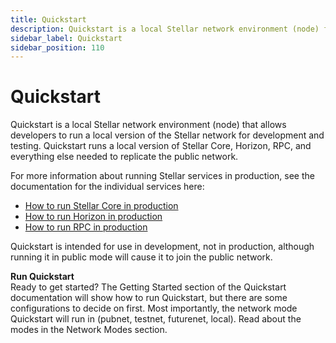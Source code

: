```yaml
---
title: Quickstart
description: Quickstart is a local Stellar network environment (node) for development and testing.
sidebar_label: Quickstart
sidebar_position: 110
---
```


# Quickstart

Quickstart is a local Stellar network environment (node) that allows developers to run a local version of the Stellar network for development and testing. Quickstart runs a local version of Stellar Core, Horizon, RPC, and everything else needed to replicate the public network.

For more information about running Stellar services in production, see the documentation for the individual services here:

- [How to run Stellar Core in production](../../../validators)
- [How to run Horizon in production](../../../data/horizon/admin-guide/overview)
- [How to run RPC in production](../../../data/rpc/admin-guide)

Quickstart is intended for use in development, not in production, although running it in public mode will cause it to join the public network.

**Run Quickstart**<br />
Ready to get started? The Getting Started section of the Quickstart documentation will show how to run Quickstart, but there are some configurations to decide on first. Most importantly, the network mode Quickstart will run in (pubnet, testnet, futurenet, local). Read about the modes in the Network Modes section.